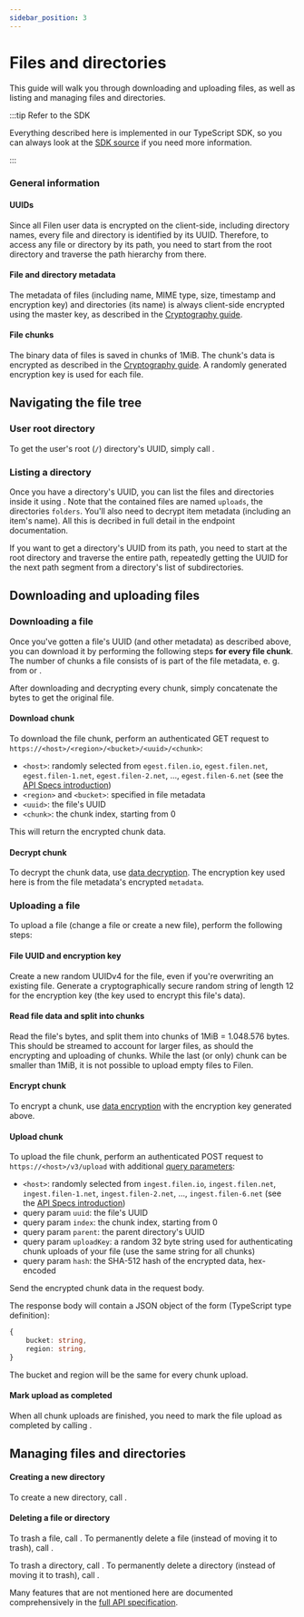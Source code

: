 ```yaml
---
sidebar_position: 3
---
```



# Files and directories

This guide will walk you through downloading and uploading files, as well as listing and managing files and directories.

:::tip Refer to the SDK

Everything described here is implemented in our TypeScript SDK, so you can always look at the [SDK source](https://github.com/FilenCloudDienste/filen-sdk-ts/blob/main/src/cloud/index.ts) if you need more information.

:::

### General information

#### UUIDs

Since all Filen user data is encrypted on the client-side, including directory names, every file and directory is identified by its UUID. Therefore, to access any file or directory by its path, you need to start from the root directory and traverse the path hierarchy from there.

#### File and directory metadata

The metadata of files (including name, MIME type, size, timestamp and encryption key) and directories (its name) is always client-side encrypted using the master key, as described in the [Cryptography guide](./cryptography#data-encryption).

#### File chunks

The binary data of files is saved in chunks of 1MiB. The chunk's data is encrypted as described in the [Cryptography guide](./cryptography#data-encryption). A randomly generated encryption key is used for each file.

## Navigating the file tree

### User root directory

To get the user's root (`/`) directory's UUID, simply call <ApiEndpointLink endpoint="/v3/user/baseFolder" slug="get-user-base-directory" />.

### Listing a directory

Once you have a directory's UUID, you can list the files and directories inside it using <ApiEndpointLink endpoint="/v3/dir/content" slug="get-directory-content" />. Note that the contained files are named `uploads`, the directories `folders`. You'll also need to decrypt item metadata (including an item's name). All this is decribed in full detail in the endpoint documentation.

If you want to get a directory's UUID from its path, you need to start at the root directory and traverse the entire path, repeatedly getting the UUID for the next path segment from a directory's list of subdirectories.

## Downloading and uploading files

### Downloading a file

Once you've gotten a file's UUID (and other metadata) as described above, you can download it by performing the following steps **for every file chunk**. The number of chunks a file consists of is part of the file metadata, e. g. from <ApiEndpointLink endpoint="/v3/dir/content" slug="get-directory-content" /> or <ApiEndpointLink endpoint="/v3/file" slug="get-file-info" />.

After downloading and decrypting every chunk, simply concatenate the bytes to get the original file.

#### Download chunk

To download the file chunk, perform an authenticated GET request to `https://<host>/<region>/<bucket>/<uuid>/<chunk>`:

-   `<host>`: randomly selected from `egest.filen.io`, `egest.filen.net`, `egest.filen-1.net`, `egest.filen-2.net`, ..., `egest.filen-6.net` (see the [API Specs introduction](/docs/api/specs#api-hosts))
-   `<region>` and `<bucket>`: specified in file metadata
-   `<uuid>`: the file's UUID
-   `<chunk>`: the chunk index, starting from 0

This will return the encrypted chunk data.

#### Decrypt chunk

To decrypt the chunk data, use [data decryption](./cryptography#data-decryption). The encryption key used here is from the file metadata's encrypted `metadata`.

### Uploading a file

To upload a file (change a file or create a new file), perform the following steps:

#### File UUID and encryption key

Create a new random UUIDv4 for the file, even if you're overwriting an existing file. Generate a cryptographically secure random string of length 12 for the encryption key (the key used to encrypt this file's data).

#### Read file data and split into chunks

Read the file's bytes, and split them into chunks of 1MiB = 1.048.576 bytes. This should be streamed to account for larger files, as should the encrypting and uploading of chunks. While the last (or only) chunk can be smaller than 1MiB, it is not possible to upload empty files to Filen.

#### Encrypt chunk

To encrypt a chunk, use [data encryption](./cryptography#data-encryption) with the encryption key generated above.

#### Upload chunk

To upload the file chunk, perform an authenticated POST request to `https://<host>/v3/upload` with additional [query parameters](https://en.wikipedia.org/wiki/Query_string#:~:text=https%3A//example.com/path/to/page%3Fname%3Dferret%26color%3Dpurple):

-   `<host>`: randomly selected from `ingest.filen.io`, `ingest.filen.net`, `ingest.filen-1.net`, `ingest.filen-2.net`, ..., `ingest.filen-6.net` (see the [API Specs introduction](/docs/api/specs#api-hosts))
-   query param `uuid`: the file's UUID
-   query param `index`: the chunk index, starting from 0
-   query param `parent`: the parent directory's UUID
-   query param `uploadKey`: a random 32 byte string used for authenticating chunk uploads of your file (use the same string for all chunks)
-   query param `hash`: the SHA-512 hash of the encrypted data, hex-encoded

Send the encrypted chunk data in the request body.

The response body will contain a JSON object of the form (TypeScript type definition):

```ts
{
    bucket: string,
    region: string,
}
```

The bucket and region will be the same for every chunk upload.

#### Mark upload as completed

When all chunk uploads are finished, you need to mark the file upload as completed by calling <ApiEndpointLink endpoint="/v3/upload/done" slug="mark-an-upload-completed" />.

## Managing files and directories

#### Creating a new directory

To create a new directory, call <ApiEndpointLink endpoint="/v3/dir/create" slug="create-new-directory" />.

#### Deleting a file or directory

To trash a file, call <ApiEndpointLink endpoint="/v3/file/trash" slug="trash-file" />. To permanently delete a file (instead of moving it to trash), call <ApiEndpointLink endpoint="/v3/file/delete/permanent" slug="permanently-delete-file" />.

To trash a directory, call <ApiEndpointLink endpoint="/v3/dir/trash" slug="trash-directory" />. To permanently delete a directory (instead of moving it to trash), call <ApiEndpointLink endpoint="/v3/dir/delete/permanent" slug="permanently-delete-directory" />.

Many features that are not mentioned here are documented comprehensively in the [full API specification](../endpoints-overview).

<!---

Todo:
- [ ] fix api endpoint links with preliminary slugs

--->
